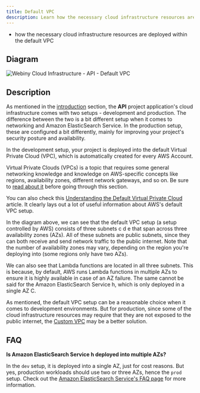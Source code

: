 ```yaml
---
title: Default VPC
description: Learn how the necessary cloud infrastructure resources are deployed within the default VPC.
---
```



<Alert type="success" title="What you’ll learn">

- how the necessary cloud infrastructure resources are deployed within the default VPC

</Alert>

## Diagram

![Webiny Cloud Infrastructure - API - Default VPC](./images/webiny_api_overview_vpc_default.png)

## Description

As mentioned in the [introduction](/docs/key-topics/cloud-infrastructure/api/introduction) section, the **API** project application's cloud infrastructure comes with two setups - development and production. The difference between the two is a bit different setup when it comes to networking and Amazon ElasticSearch Service. In the production setup, these are configured a bit differently, mainly for improving your project's security posture and availability.

In the development setup, your project is deployed into the default Virtual Private Cloud (VPC), which is automatically created for every AWS Account.

<Alert type="info">

Virtual Private Clouds (VPCs) is a topic that requires some general networking knowledge and knowledge on AWS-specific concepts like regions, availability zones, different network gateways, and so on. Be sure to [read about it](https://aws.amazon.com/vpc/) before going through this section.

You can also check this [Understanding the Default Virtual Private Cloud](https://www.rackspace.com/blog/aws-201-understanding-the-default-virtual-private-cloud) article. It clearly lays out a lot of useful information about AWS's default VPC setup.

</Alert>

In the diagram above, we can see that the default VPC setup (a setup controlled by AWS) consists of three subnets <diagram-letter>c</diagram-letter> <diagram-letter>d</diagram-letter> <diagram-letter>e</diagram-letter> that span across three availability zones (AZs). All of these subnets are public subnets, since they can both receive and send network traffic to the public internet. Note that the number of availability zones may vary, depending on the region you're deploying into (some regions only have two AZs).

We can also see that Lambda functions are located in all three subnets. This is because, by default, AWS runs Lambda functions in multiple AZs to ensure it is highly available in case of an AZ failure. The same cannot be said for the Amazon ElasticSearch Service <diagram-letter>h</diagram-letter>, which is only deployed in a single AZ <diagram-letter>C</diagram-letter>.

As mentioned, the default VPC setup can be a reasonable choice when it comes to development environments. But for production, since some of the cloud infrastructure resources may require that they are not exposed to the public internet, the [Custom VPC](/docs/key-topics/cloud-infrastructure/api/overview-vpc-custom) may be a better solution.

## FAQ

**Is Amazon ElasticSearch Service <diagram-letter>h</diagram-letter> deployed into multiple AZs?**

In the `dev` setup, it is deployed into a single AZ, just for cost reasons. But yes, production workloads should use two or three AZs, hence the `prod` setup. Check out the [Amazon ElasticSearch Service's FAQ page](https://aws.amazon.com/elasticsearch-service/faqs/) for more information.
